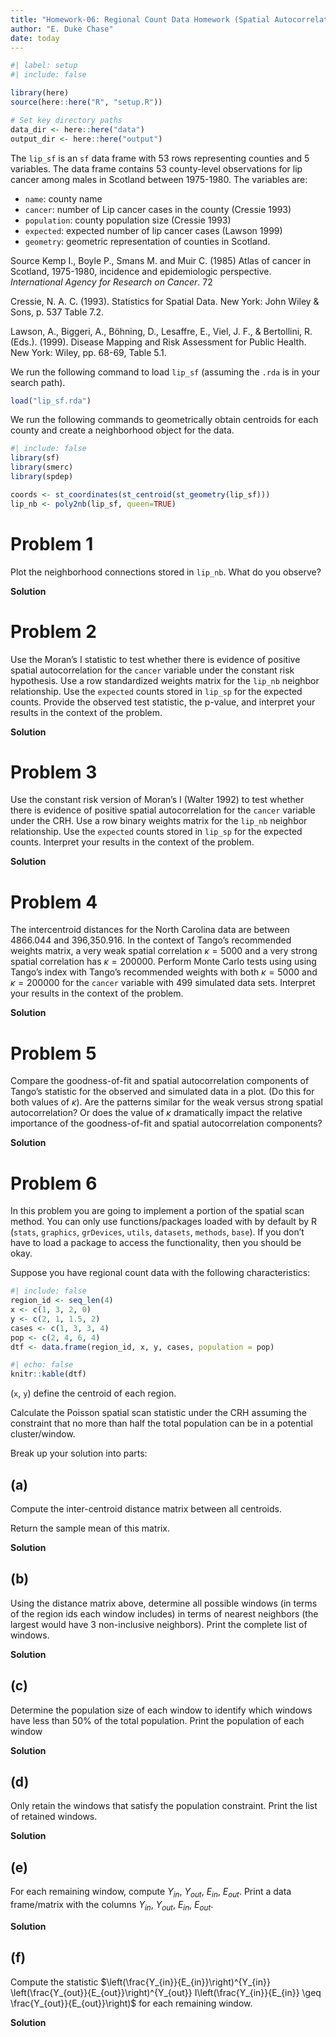 ```yaml
---
title: "Homework-06: Regional Count Data Homework (Spatial Autocorrelation)"
author: "E. Duke Chase"
date: today
---
```

```r
#| label: setup
#| include: false

library(here)
source(here::here("R", "setup.R"))

# Set key directory paths
data_dir <- here::here("data")
output_dir <- here::here("output")
```

The `lip_sf` is an `sf` data frame with 53 rows representing counties and 5 variables. The data frame contains 53 county-level observations for lip cancer among males in Scotland between 1975-1980. The variables are:

-   `name`: county name
-   `cancer`: number of Lip cancer cases in the county (Cressie 1993)
-   `population`: county population size (Cressie 1993)
-   `expected`: expected number of lip cancer cases (Lawson 1999)
-   `geometry`: geometric representation of counties in Scotland.

Source Kemp I., Boyle P., Smans M. and Muir C. (1985) Atlas of cancer in Scotland, 1975-1980, incidence and epidemiologic perspective. *International Agency for Research on Cancer*. 72

Cressie, N. A. C. (1993). Statistics for Spatial Data. New York: John Wiley & Sons, p. 537 Table 7.2.

Lawson, A., Biggeri, A., Böhning, D., Lesaffre, E., Viel, J. F., & Bertollini, R. (Eds.). (1999). Disease Mapping and Risk Assessment for Public Health. New York: Wiley, pp. 68-69, Table 5.1.

We run the following command to load `lip_sf` (assuming the `.rda` is in your search path).

```r
load("lip_sf.rda")
```

We run the following commands to geometrically obtain centroids for each county and create a neighborhood object for the data.

```r
#| include: false
library(sf)
library(smerc)
library(spdep)
```

```r
coords <- st_coordinates(st_centroid(st_geometry(lip_sf)))
lip_nb <- poly2nb(lip_sf, queen=TRUE)
```

# Problem 1

Plot the neighborhood connections stored in `lip_nb`. What do you observe?

**Solution**

# Problem 2

Use the Moran’s I statistic to test whether there is evidence of positive spatial autocorrelation for the `cancer` variable under the constant risk hypothesis. Use a row standardized weights matrix for the `lip_nb` neighbor relationship. Use the `expected` counts stored in `lip_sp` for the expected counts. Provide the observed test statistic, the p-value, and interpret your results in the context of the problem.

**Solution**

# Problem 3

Use the constant risk version of Moran’s I (Walter 1992) to test whether there is evidence of positive spatial autocorrelation for the `cancer` variable under the CRH. Use a row binary weights matrix for the `lip_nb` neighbor relationship. Use the `expected` counts stored in `lip_sp` for the expected counts. Interpret your results in the context of the problem.

**Solution**

# Problem 4

The intercentroid distances for the North Carolina data are between 4866.044 and 396,350.916. In the context of Tango’s recommended weights matrix, a very weak spatial correlation $\kappa=5000$ and a very strong spatial correlation has $\kappa=200000$. Perform Monte Carlo tests using using Tango's index with Tango's recommended weights with both $\kappa=5000$ and $\kappa=200000$ for the `cancer` variable with 499 simulated data sets. Interpret your results in the context of the problem.

**Solution**

# Problem 5

Compare the goodness-of-fit and spatial autocorrelation components of Tango’s statistic for the observed and simulated data in a plot. (Do this for both values of $\kappa$). Are the patterns similar for the weak versus strong spatial autocorrelation? Or does the value of $\kappa$ dramatically impact the relative importance of the goodness-of-fit and spatial autocorrelation components?

**Solution**

# Problem 6

In this problem you are going to implement a portion of the spatial scan method. You can only use functions/packages loaded with by default by R (`stats`, `graphics`, `grDevices`, `utils`, `datasets`, `methods`, `base`). If you don't have to load a package to access the functionality, then you should be okay.

Suppose you have regional count data with the following characteristics:

```r
#| include: false
region_id <- seq_len(4)
x <- c(1, 3, 2, 0)
y <- c(2, 1, 1.5, 2)
cases <- c(1, 3, 3, 4)
pop <- c(2, 4, 6, 4)
dtf <- data.frame(region_id, x, y, cases, population = pop)
```

```r
#| echo: false
knitr::kable(dtf)
```

(`x`, `y`) define the centroid of each region.

Calculate the Poisson spatial scan statistic under the CRH assuming the constraint that no more than half the total population can be in a potential cluster/window.

Break up your solution into parts:

## (a)

Compute the inter-centroid distance matrix between all centroids.

Return the sample mean of this matrix.

**Solution**

## (b)

Using the distance matrix above, determine all possible windows (in terms of the region ids each window includes) in terms of nearest neighbors (the largest would have 3 non-inclusive neighbors). Print the complete list of windows.

**Solution**

## (c)

Determine the population size of each window to identify which windows have less than 50% of the total population. Print the population of each window

**Solution**

## (d)

Only retain the windows that satisfy the population constraint. Print the list of retained windows.

**Solution**

## (e)

For each remaining window, compute $Y_{in}$, $Y_{out}$, $E_{in}$, $E_{out}$. Print a data frame/matrix with the columns $Y_{in}$, $Y_{out}$, $E_{in}$, $E_{out}$.

**Solution**

## (f)

Compute the statistic $\left(\frac{Y_{in}}{E_{in}}\right)^{Y_{in}} \left(\frac{Y_{out}}{E_{out}}\right)^{Y_{out}} I\left(\frac{Y_{in}}{E_{in}} \geq \frac{Y_{out}}{E_{out}}\right)$ for each remaining window.

**Solution**